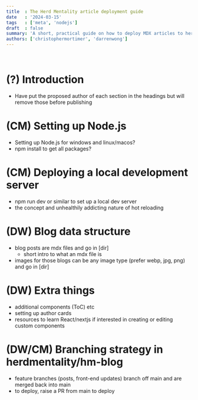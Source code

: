 ```yaml
---
title  : The Herd Mentality article deployment guide
date   : '2024-03-15'
tags   : ['meta', 'nodejs']
draft  : false
summary: 'A short, practical guide on how to deploy MDX articles to herdmentality.xyz'
authors: ['christophermortimer', 'darrenwong']
---
```



<TOCInline toc={props.toc} indentDepth={2} />
<br/>


# (?) Introduction

- Have put the proposed author of each section in the headings but will remove those before publishing

# (CM) Setting up Node.js

- Setting up Node.js for windows and linux/macos?
- npm install to get all packages?

# (CM) Deploying a local development server

- npm run dev or similar to set up a local dev server
- the concept and unhealthily addicting nature of hot reloading

# (DW) Blog data structure

- blog posts are mdx files and go in [dir]
  - short intro to what an mdx file is
- images for those blogs can be any image type (prefer webp, jpg, png) and go in [dir]

# (DW) Extra things

- additional components (ToC) etc
- setting up author cards
- resources to learn React/nextjs if interested in creating or editing custom components

# (DW/CM) Branching strategy in herdmentality/hm-blog 

- feature branches (posts, front-end updates) branch off main and are merged back into main
- to deploy, raise a PR from main to deploy